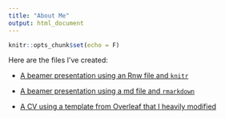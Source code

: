```yaml
---
title: "About Me"
output: html_document
---
```


```r
knitr::opts_chunk$set(echo = F)
```
Here are the files I've created:

- [A beamer presentation using an Rnw file and `knitr`](beamer/index.pdf)

- [A beamer presentation using a md file and `rmarkdown`](md-beamer/index.pdf)

- [A CV using a template from Overleaf that I heavily modified](CV/index.pdf)
